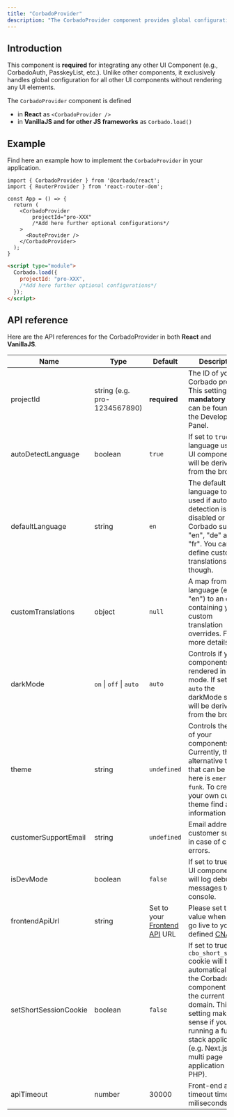 ```yaml
---
title: "CorbadoProvider"
description: "The CorbadoProvider component provides global configuration for all your Corbado UI Components."
---
```


## Introduction

This component is **required** for integrating any other UI Component (e.g., CorbadoAuth, PasskeyList, etc.). Unlike other components, it exclusively handles global configuration for all other UI components without rendering any UI elements.

The `CorbadoProvider` component is defined
- in **React** as `<CorbadoProvider />` 
- in **VanillaJS and for other JS frameworks** as `Corbado.load()`

## Example

Find here an example how to implement the `CorbadoProvider` in your application.

<CodeGroup>

```tsx React
import { CorbadoProvider } from '@corbado/react';
import { RouterProvider } from 'react-router-dom';

const App = () => {
  return (
    <CorbadoProvider
        projectId="pro-XXX"
        /*Add here further optional configurations*/
    >
      <RouteProvider />
    </CorbadoProvider>
  );
}
```

```html VanillaJS
<script type="module">
  Corbado.load({
    projectId: "pro-XXX",
    /*Add here further optional configurations*/
  });
</script>
```

</CodeGroup>



## API reference
Here are the API references for the CorbadoProvider in both **React** and **VanillaJS**.



| Name                  | Type              | Default                                                                                | Description                                                                                                                                                                                                                                           |
| --------------------- | ---------------------------- | --------------------------------------------------------------------------- | ----------------------------------------------------------------------------------------------------------------------------------------------------------------------------------------------------------------------------------------------------- |
| projectId             | string (e.g. pro-1234567890) | **required**                                                                | The ID of your Corbado project. This setting is **mandatory** and can be found in the Developer Panel.                                                                                                                                                |
| autoDetectLanguage    | boolean                      | `true`                                                                      | If set to `true` the language used in UI components will be derived from the browser.                                                                                                                                                                 |
| defaultLanguage       | string                       | `en`                                                                        | The default language to be used if auto-detection is disabled or fails. Corbado supports "en", "de" and "fr". You can define custom translations though.                                                |
| customTranslations    | object                       | `null`                                                                      | A map from language (e.g. "en") to an object containing your custom translation overrides. Find more details [here](/ui-components/configuration/translation)                                                                                                                                                            |
| darkMode              | `on` \| `off` \| `auto`      | `auto`                                                                      | Controls if your components are rendered in dark mode. If set to `auto` the darkMode setting will be derived from the browser.                                                                                                                        |
| theme                 | string                       | `undefined`                                                                 | Controls the style of your components. Currently, the only alternative theme that can be set here is `emerald-funk`. To create your own custom theme find all information [here](/ui-components/configuration/styling).
| customerSupportEmail  | string                       | `undefined`                                                                 | Email address for customer support in case of critical errors.                                                      |
| isDevMode             | boolean                      | `false`                                                                     | If set to true, the UI components will log debug messages to console.
| frontendApiUrl        | string                       | Set to your [Frontend API](/overview/corbado-api-structure/frontend-api) URL| Please set this value when you go live to your defined [CNAME](/helpful-guides/url-overview#5-cname).                         |
| setShortSessionCookie | boolean                      | `false`                                                                     | If set to true, a `cbo_short_session` cookie will be set automatically by the Corbado component for the current domain. This setting makes sense if you are running a full stack application (e.g. Next.js) or a multi page application (e.g. PHP).              |
| apiTimeout            | number                       | 30000                                                                       | Front-end api timeout time in miliseconds